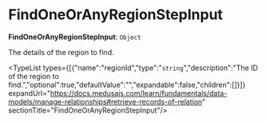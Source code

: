 
# FindOneOrAnyRegionStepInput

 **FindOneOrAnyRegionStepInput**: `Object`

The details of the region to find.

<TypeList types={[{"name":"regionId","type":"`string`","description":"The ID of the region to find.","optional":true,"defaultValue":"","expandable":false,"children":[]}]} expandUrl="https://docs.medusajs.com/learn/fundamentals/data-models/manage-relationships#retrieve-records-of-relation" sectionTitle="FindOneOrAnyRegionStepInput"/>
